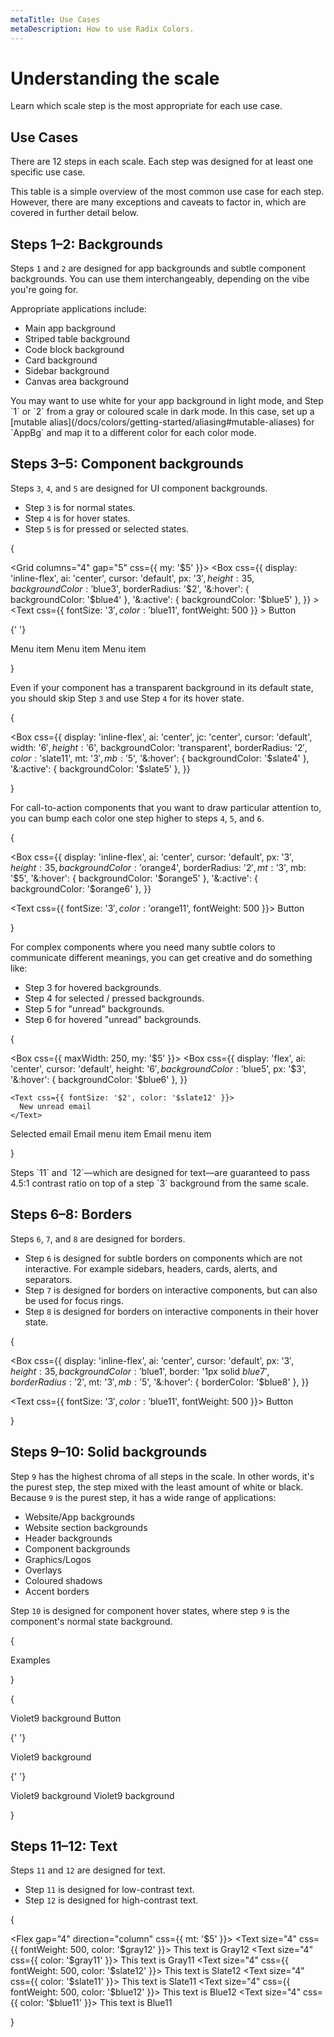 ```yaml
---
metaTitle: Use Cases
metaDescription: How to use Radix Colors.
---
```


# Understanding the scale

<Description>
  Learn which scale step is the most appropriate for each use case.
</Description>

## Use Cases

There are 12 steps in each scale. Each step was designed for at least one specific use case.

This table is a simple overview of the most common use case for each step. However, there are many exceptions and caveats to factor in, which are covered in further detail below.

<UseCasesTable />

## Steps 1–2: Backgrounds

<ColorScale01 />

Steps `1` and `2` are designed for app backgrounds and subtle component backgrounds. You can use them interchangeably, depending on the vibe you're going for.

Appropriate applications include:

- Main app background
- Striped table background
- Code block background
- Card background
- Sidebar background
- Canvas area background

<Note>
  You may want to use white for your app background in light mode, and
  Step `1` or `2` from a gray or coloured scale in dark mode. In this
  case, set up a [mutable
  alias](/docs/colors/getting-started/aliasing#mutable-aliases) for
  `AppBg` and map it to a different color for each color mode.
</Note>

## Steps 3–5: Component backgrounds

<ColorScale02 />

Steps `3`, `4`, and `5` are designed for UI component backgrounds.

- Step `3` is for normal states.
- Step `4` is for hover states.
- Step `5` is for pressed or selected states.

{

<Grid columns="4" gap="5" css={{ my: '$5' }}>
  <Box>
    <Box
      css={{
        display: 'inline-flex',
        ai: 'center',
        cursor: 'default',
        px: '$3',
        height: 35,
        backgroundColor: '$blue3',
        borderRadius: '$2',
        '&:hover': { backgroundColor: '$blue4' },
        '&:active': { backgroundColor: '$blue5' },
      }}
    >
      <Text
        css={{ fontSize: '$3', color: '$blue11', fontWeight: 500 }}
      >
        Button
      </Text>
    </Box>
  </Box>

{' '}

<Box>
  <Box
    css={{
      display: 'inline-flex',
      ai: 'center',
      jc: 'center',
      cursor: 'default',
      width: '$6',
      height: '$6',
      backgroundColor: '$slate3',
      borderRadius: '$2',
      color: '$slate11',
      '&:hover': { backgroundColor: '$slate4' },
      '&:active': { backgroundColor: '$slate5' },
    }}
  >
    <PlusIcon />
  </Box>
</Box>

  <Box>
    <Box
      css={{
        display: 'flex',
        ai: 'center',
        cursor: 'default',
        height: '$6',
        backgroundColor: '$blue5',
        color: '$slate11',
        px: '$3',
      }}
    >
      <Text
        css={{ fontSize: '$2', color: '$slate12' }}
      >
        Menu item
      </Text>
    </Box>
    <Box
      css={{
        display: 'flex',
        ai: 'center',
        cursor: 'default',
        height: '$6',
        backgroundColor: 'transparent',
        color: '$slate11',
        px: '$3',
        '&:hover': { backgroundColor: '$blue4' },
        '&:active': { backgroundColor: '$blue5' },
      }}
    >
      <Text
        css={{ fontSize: '$2', color: '$slate12' }}
      >
        Menu item
      </Text>
    </Box>
    <Box
      css={{
        display: 'flex',
        ai: 'center',
        cursor: 'default',
        height: '$6',
        backgroundColor: 'transparent',
        color: '$slate11',
        px: '$3',
        '&:hover': { backgroundColor: '$blue4' },
        '&:active': { backgroundColor: '$blue5' },
      }}
    >
      <Text
        css={{ fontSize: '$2', color: '$slate12' }}
      >
        Menu item
      </Text>
    </Box>
  </Box>
</Grid>

}

Even if your component has a transparent background in its default state, you should skip Step `3` and use Step `4` for its hover state.

{

<Box
  css={{
    display: 'inline-flex',
    ai: 'center',
    jc: 'center',
    cursor: 'default',
    width: '$6',
    height: '$6',
    backgroundColor: 'transparent',
    borderRadius: '$2',
    color: '$slate11',
    mt: '$3',
    mb: '$5',
    '&:hover': { backgroundColor: '$slate4' },
    '&:active': { backgroundColor: '$slate5' },
  }}
>
  <PlusIcon />
</Box>

}

For call-to-action components that you want to draw particular attention to, you can bump each color one step higher to steps `4`, `5`, and `6`.

{

<Box
  css={{
    display: 'inline-flex',
    ai: 'center',
    cursor: 'default',
    px: '$3',
    height: 35,
    backgroundColor: '$orange4',
    borderRadius: '$2',
    mt: '$3',
    mb: '$5',
    '&:hover': { backgroundColor: '$orange5' },
    '&:active': { backgroundColor: '$orange6' },
  }}
>
  <Text css={{ fontSize: '$3', color: '$orange11', fontWeight: 500 }}>
    Button
  </Text>
</Box>

}

For complex components where you need many subtle colors to communicate different meanings, you can get creative and do something like:

- Step 3 for hovered backgrounds.
- Step 4 for selected / pressed backgrounds.
- Step 5 for "unread" backgrounds.
- Step 6 for hovered "unread" backgrounds.

{

<Box css={{ maxWidth: 250, my: '$5' }}>
  <Box
    css={{
      display: 'flex',
      ai: 'center',
      cursor: 'default',
      height: '$6',
      backgroundColor: '$blue5',
      px: '$3',
      '&:hover': { backgroundColor: '$blue6' },
    }}
  >
    <Text css={{ fontSize: '$2', color: '$slate12' }}>
      New unread email
    </Text>
  </Box>
  <Box
    css={{
      display: 'flex',
      ai: 'center',
      cursor: 'default',
      height: '$6',
      backgroundColor: '$blue4',
      px: '$3',
    }}
  >
    <Text css={{ fontSize: '$2', color: '$slate12' }}>
      Selected email
    </Text>
  </Box>
  <Box
    css={{
      display: 'flex',
      ai: 'center',
      cursor: 'default',
      height: '$6',
      backgroundColor: 'transparent',
      px: '$3',
      '&:hover': { backgroundColor: '$blue3' },
      '&:active': { backgroundColor: '$blue4' },
    }}
  >
    <Text css={{ fontSize: '$2', color: '$slate12' }}>
      Email menu item
    </Text>
  </Box>
  <Box
    css={{
      display: 'flex',
      ai: 'center',
      cursor: 'default',
      height: '$6',
      backgroundColor: 'transparent',
      px: '$3',
      '&:hover': { backgroundColor: '$blue3' },
      '&:active': { backgroundColor: '$blue4' },
    }}
  >
    <Text css={{ fontSize: '$2', color: '$slate12' }}>
      Email menu item
    </Text>
  </Box>
</Box>

}

<Note>
  Steps `11` and `12`—which are designed for text—are guaranteed to
  pass 4.5:1 contrast ratio on top of a step `3` background from the
  same scale.
</Note>

## Steps 6–8: Borders

<ColorScale03 />

Steps `6`, `7`, and `8` are designed for borders.

- Step `6` is designed for subtle borders on components which are not interactive. For example sidebars, headers, cards, alerts, and separators.
- Step `7` is designed for borders on interactive components, but can also be used for focus rings.
- Step `8` is designed for borders on interactive components in their hover state.

{

<Box
  css={{
    display: 'inline-flex',
    ai: 'center',
    cursor: 'default',
    px: '$3',
    height: 35,
    backgroundColor: '$blue1',
    border: '1px solid $blue7',
    borderRadius: '$2',
    mt: '$3',
    mb: '$5',
    '&:hover': { borderColor: '$blue8' },
  }}
>
  <Text css={{ fontSize: '$3', color: '$blue11', fontWeight: 500 }}>
    Button
  </Text>
</Box>

}

## Steps 9–10: Solid backgrounds

<ColorScale04 />

Step `9` has the highest chroma of all steps in the scale. In other words, it's the purest step, the step mixed with the least amount of white or black. Because `9` is the purest step, it has a wide range of applications:

- Website/App backgrounds
- Website section backgrounds
- Header backgrounds
- Component backgrounds
- Graphics/Logos
- Overlays
- Coloured shadows
- Accent borders

Step `10` is designed for component hover states, where step `9` is the component's normal state background.

{

<Box>
  <Paragraph>
    <Box css={{ fontWeight: 500 }}>Examples</Box>
  </Paragraph>
</Box>

}

{

<Grid columns="4">
  <Box>
    <Text css={{ color: '$gray11', fontSize: '$2', mb: '$3' }}>
      Violet9 background
    </Text>
    <Box
      css={{
        display: 'inline-flex',
        ai: 'center',
        cursor: 'default',
        px: '$3',
        height: 35,
        backgroundColor: '$violet10',
        borderRadius: '$2',
        '&:hover': { backgroundColor: '$violet11' },
      }}
    >
      <Text
        css={{ fontSize: '$3', color: 'white', fontWeight: 500 }}
      >
        Button
      </Text>
    </Box>
  </Box>

{' '}

<Box>
  <Text css={{ color: '$gray11', fontSize: '$2', mb: '$3' }}>
    Violet9 background
  </Text>
  <Box
    css={{
      display: 'inline-flex',
      ai: 'center',
      jc: 'flex-end',
      p: 2,
      width: 50,
      backgroundColor: '$green10',
      borderRadius: '9999px',
    }}
  >
    <Box
      css={{
        height: 21,
        width: 21,
        backgroundColor: 'white',
        borderRadius: '50%',
      }}
    ></Box>
  </Box>
</Box>

{' '}

<Box>
  <Text css={{ color: '$gray11', fontSize: '$2', mb: '$3' }}>
    Violet9 background
  </Text>
  <Box
    css={{
      display: 'inline-flex',
      ai: 'center',
      jc: 'flex-end',
      p: 2,
      width: 50,
      backgroundColor: '$crimson10',
      borderRadius: '9999px',
    }}
  >
    <Box
      css={{
        height: 21,
        width: 21,
        backgroundColor: 'white',
        borderRadius: '50%',
      }}
    ></Box>
  </Box>
</Box>

  <Box>
    <Text css={{ color: '$gray11', fontSize: '$2', mb: '$3' }}>
      Violet9 background
    </Text>
    <Box
      css={{
        position: 'relative',
        width: 125,
        height: 2,
        backgroundColor: '$mauve300',
        borderRadius: '9999px',
      }}
    >
      <Box
        css={{
          width: '50%',
          height: '100%',
          backgroundColor: '$blue10',
          borderRadius: '9999px 0 0 9999px',
        }}
      >
        <Box
          css={{
            position: 'absolute',
            left: '50%',
            height: 16,
            width: 16,
            backgroundColor: 'white',
            mt: -8,
            ml: -8,
            borderRadius: '50%',
            boxShadow: '0 2px 5px rgba(0,0,0,.1)',
          }}
        ></Box>
      </Box>
    </Box>
  </Box>
</Grid>

}

## Steps 11–12: Text

<ColorScale05 />

Steps `11` and `12` are designed for text.

- Step `11` is designed for low-contrast text.
- Step `12` is designed for high-contrast text.

{

<Flex gap="4" direction="column" css={{ mt: '$5' }}>
  <Text size="4" css={{ fontWeight: 500, color: '$gray12' }}>
    This text is Gray12
  </Text>
  <Text size="4" css={{ color: '$gray11' }}>
    This text is Gray11
  </Text>
  <Text size="4" css={{ fontWeight: 500, color: '$slate12' }}>
    This text is Slate12
  </Text>
  <Text size="4" css={{ color: '$slate11' }}>
    This text is Slate11
  </Text>
  <Text size="4" css={{ fontWeight: 500, color: '$blue12' }}>
    This text is Blue12
  </Text>
  <Text size="4" css={{ color: '$blue11' }}>
    This text is Blue11
  </Text>
</Flex>

}
